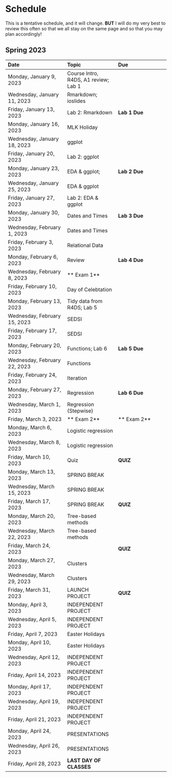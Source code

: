 # Schedule

This is a tentative schedule, and it will change.  **BUT** I will do my very best to review this often so that we all stay on the same page and so that you may plan accordingly!

## Spring 2023  {-}

Date | Topic | Due|						
|:-------|:------|:------						
| 	Monday, January 9, 2023	| 	Course Intro, R4DS, A1 review; Lab 1	| 		| 
| 	Wednesday, January 11, 2023	| 	Rmarkdown; ioslides	| 		| 
| 	Friday, January 13, 2023	| 	Lab 2: Rmarkdown	| 	**Lab 1 Due**	| 
| 	Monday, January 16, 2023	| 	MLK Holiday	| 		| 
| 	Wednesday, January 18, 2023	| 	ggplot	| 		| 
| 	Friday, January 20, 2023	| 	Lab 2: ggplot	| 		| 
| 	Monday, January 23, 2023	| 	EDA & ggplot;	| 	**Lab 2 Due**	| 
| 	Wednesday, January 25, 2023	| 	EDA & ggplot	| 		| 
| 	Friday, January 27, 2023	| 	Lab 2: EDA & ggplot	| 		| 
| 	Monday, January 30, 2023	| 	Dates and Times	| 	**Lab 3 Due**	| 
| 	Wednesday, February 1, 2023	| 	Dates and Times	| 		| 
| 	Friday, February 3, 2023	| 	Relational Data	| 		| 
| 	Monday, February 6, 2023	| 	Review	| 	**Lab 4 Due**	| 
| 	Wednesday, February 8, 2023	| 	** Exam 1**	| 		| 
| 	Friday, February 10, 2023	| 	Day of Celebtation	| 		| 
| 	Monday, February 13, 2023	| 	Tidy data from R4DS; Lab 5	| 		| 
| 	Wednesday, February 15, 2023	| 	SEDSI	| 		| 
| 	Friday, February 17, 2023	| 	SEDSI	| 		| 
| 	Monday, February 20, 2023	| 	Functions; Lab 6	| 	**Lab 5 Due**	| 
| 	Wednesday, February 22, 2023	| 	Functions	| 		| 
| 	Friday, February 24, 2023	| 	Iteration	| 		| 
| 	Monday, February 27, 2023	| 	Regression	| 	**Lab 6 Due**	| 
| 	Wednesday, March 1, 2023	| 	Regression (Stepwise)	| 		| 
| 	Friday, March 3, 2023	| 	** Exam 2**	| 	** Exam 2**	| 
| 	Monday, March 6, 2023	| 	Logistic regression	| 		| 
| 	Wednesday, March 8, 2023	| 	Logistic regression	| 		| 
| 	Friday, March 10, 2023	| 	Quiz	| 	**QUIZ**	| 
| 	Monday, March 13, 2023	| 	SPRING BREAK	| 		| 
| 	Wednesday, March 15, 2023	| 	SPRING BREAK	| 		| 
| 	Friday, March 17, 2023	| 	SPRING BREAK	| 	**QUIZ**	| 
| 	Monday, March 20, 2023	| 	Tree-based methods	| 		| 
| 	Wednesday, March 22, 2023	| 	Tree-based methods	| 		| 
| 	Friday, March 24, 2023	| 		| 	**QUIZ**	| 
| 	Monday, March 27, 2023	| 	Clusters	| 		| 
| 	Wednesday, March 29, 2023	| 	Clusters	| 		| 
| 	Friday, March 31, 2023	| 	LAUNCH PROJECT	| 	**QUIZ**	| 
| 	Monday, April 3, 2023	| 	INDEPENDENT PROJECT	| 		| 
| 	Wednesday, April 5, 2023	| 	INDEPENDENT PROJECT	| 		| 
| 	Friday, April 7, 2023	| 	Easter Holidays	| 		| 
| 	Monday, April 10, 2023	| 	Easter Holidays	| 		| 
| 	Wednesday, April 12, 2023	| 	INDEPENDENT PROJECT	| 		| 
| 	Friday, April 14, 2023	| 	INDEPENDENT PROJECT	| 		| 
| 	Monday, April 17, 2023	| 	INDEPENDENT PROJECT	| 		| 
| 	Wednesday, April 19, 2023	| 	INDEPENDENT PROJECT	| 		| 
| 	Friday, April 21, 2023	| 	INDEPENDENT PROJECT	| 		| 
| 	Monday, April 24, 2023	| 	PRESENTATIONS	| 		| 
| 	Wednesday, April 26, 2023	| 	PRESENTATIONS	| 		| 
| 	Friday, April 28, 2023	| 	**LAST DAY OF CLASSES**	| 		| 
